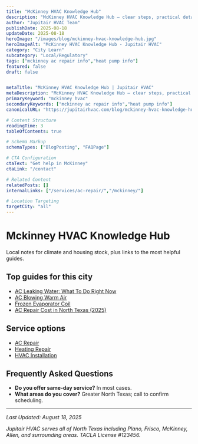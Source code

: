 ```yaml
---
title: "McKinney HVAC Knowledge Hub"
description: "McKinney HVAC Knowledge Hub — clear steps, practical detail, and when to call a pro in North Texas."
author: "Jupitair HVAC Team"
publishDate: 2025-08-18
updateDate: 2025-08-18
heroImage: "/images/blog/mckinney-hvac-knowledge-hub.jpg"
heroImageAlt: "McKinney HVAC Knowledge Hub - Jupitair HVAC"
category: "City Learn"
subcategory: "Local/Regulatory"
tags: ["mckinney ac repair info","heat pump info"]
featured: false
draft: false


metaTitle: "McKinney HVAC Knowledge Hub | Jupitair HVAC"
metaDescription: "McKinney HVAC Knowledge Hub — clear steps, practical detail, and when to call a pro in North Texas."
primaryKeyword: "mckinney hvac"
secondaryKeywords: ["mckinney ac repair info","heat pump info"]
canonicalURL: "https://jupitairhvac.com/blog/mckinney-hvac-knowledge-hub"

# Content Structure
readingTime: 3
tableOfContents: true

# Schema Markup
schemaTypes: ["BlogPosting", "FAQPage"]

# CTA Configuration
ctaText: "Get help in McKinney"
ctaLink: "/contact"

# Related Content
relatedPosts: []
internalLinks: ["/services/ac-repair/","/mckinney/"]

# Location Targeting
targetCity: "all"
---
```



# Mckinney HVAC Knowledge Hub

Local notes for climate and housing stock, plus links to the most helpful guides.



## Top guides for this city

- [AC Leaking Water: What To Do Right Now](/learn/ac-leaking-water-what-to-do)
- [AC Blowing Warm Air](/learn/ac-blowing-warm-air)
- [Frozen Evaporator Coil](/learn/frozen-evaporator-coil)
- [AC Repair Cost in North Texas (2025)](/learn/ac-repair-cost-north-texas-2025)



<BlogCTA variant="inline" />


## Service options

- [AC Repair](/services/ac-repair/)
- [Heating Repair](/services/heating-repair/)
- [HVAC Installation](/services/hvac-installation/)




## Frequently Asked Questions


- **Do you offer same‑day service?** In most cases.
- **What areas do you cover?** Greater North Texas; call to confirm scheduling.

---

<BlogCTA variant="end" title="Ready to Solve Your HVAC Issues?" description="Don't let HVAC problems disrupt your comfort. Our experienced technicians are here to help." />

*Last Updated: August 18, 2025*

*Jupitair HVAC serves all of North Texas including Plano, Frisco, McKinney, Allen, and surrounding areas. TACLA License #123456.*
